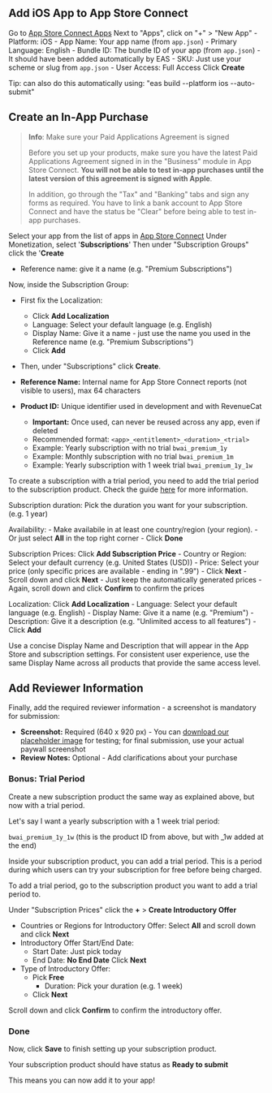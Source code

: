 ## Add iOS App to App Store Connect

Go to [App Store Connect Apps](https://appstoreconnect.apple.com/apps) 
Next to "Apps", click on "+" > "New App"
    - Platform: iOS
    - App Name: Your app name (from `app.json`)
    - Primary Language: English
    - Bundle ID: The bundle ID of your app (from `app.json`)
        - It should have been added automatically by EAS
    - SKU: Just use your scheme or slug from `app.json`
    - User Access: Full Access
    Click **Create**
    
Tip: can also do this automatically using: "eas build --platform ios --auto-submit"


## Create an In-App Purchase

> **Info**: Make sure your Paid Applications Agreement is signed
> 
> Before you set up your products, make sure you have the latest Paid Applications Agreement signed in in the "Business" module in App Store Connect. **You will not be able to test in-app purchases until the latest version of this agreement is signed with Apple**.
> 
> In addition, go through the "Tax" and "Banking" tabs and sign any forms as required. You have to link a bank account to App Store Connect and have the status be "Clear" before being able to test in-app purchases.

Select your app from the list of apps in [App Store Connect](https://appstoreconnect.apple.com/apps)
Under Monetization, select '**Subscriptions**'
Then under "Subscription Groups" click the '**Create**
- Reference name: give it a name (e.g. "Premium Subscriptions") 

Now, inside the Subscription Group:
- First fix the Localization:
    - Click **Add Localization**
    - Language: Select your default language (e.g. English)
    - Display Name: Give it a name - just use the name you used in the Reference name (e.g. "Premium Subscriptions")
    - Click **Add**

- Then, under "Subscriptions" click **Create**.

- **Reference Name:** Internal name for App Store Connect reports (not visible to users), max 64 characters
- **Product ID:** Unique identifier used in development and with RevenueCat
  - **Important:** Once used, can never be reused across any app, even if deleted
  - Recommended format: `<app>_<entitlement>_<duration>_<trial>`
  - Example: Yearly subscription with no trial
    `bwai_premium_1y`
  - Example: Monthly subscription with no trial
    `bwai_premium_1m`
  - Example: Yearly subscription with 1 week trial
    `bwai_premium_1y_1w`

To create a subscription with a trial period, you need to add the trial period to the subscription product. Check the guide [here](#bonus-trial-period) for more information.


Subscription duration: Pick the duration you want for your subscription. (e.g. 1 year)

Availability: 
    - Make availabile in at least one country/region (your region).
        - Or just select **All** in the top right corner
    - Click **Done**

Subscription Prices: Click **Add Subscription Price**
    - Country or Region: Select your default currency (e.g. United States (USD))
    - Price: Select your price (only specific prices are available - ending in ".99")
    - Click **Next**
    - Scroll down and click **Next**
        - Just keep the automatically generated prices
    - Again, scroll down and click **Confirm** to confirm the prices

Localization: Click **Add Localization**
    - Language: Select your default language (e.g. English)
    - Display Name: Give it a name (e.g. "Premium")
    - Description: Give it a description (e.g. "Unlimited access to all features")
    - Click **Add**
    
Use a concise Display Name and Description that will appear in the App Store and subscription settings. For consistent user experience, use the same Display Name across all products that provide the same access level.

## Add Reviewer Information

Finally, add the required reviewer information - a screenshot is mandatory for submission:

- **Screenshot:** Required (640 x 920 px) - You can [download our placeholder image](/images/Review_Info_640x920.png) for testing; for final submission, use your actual paywall screenshot
- **Review Notes:** Optional - Add clarifications about your purchase


### Bonus: Trial Period

Create a new subscription product the same way as explained above, but now with a trial period.

Let's say I want a yearly subscription with a 1 week trial period: 

`bwai_premium_1y_1w` (this is the product ID from above, but with _1w added at the end)

Inside your subscription product, you can add a trial period. This is a period during which users can try your subscription for free before being charged. 

To add a trial period, go to the subscription product you want to add a trial period to.

Under "Subscription Prices" click the **+** > **Create Introductory Offer**
- Countries or Regions for Introductory Offer: Select **All** and scroll down and click **Next**
- Introductory Offer Start/End Date: 
    - Start Date: Just pick today
    - End Date: **No End Date**
    Click **Next**
- Type of Introductory Offer:
    - Pick **Free**
        - Duration: Pick your duration (e.g. 1 week)
    - Click **Next**

Scroll down and click **Confirm** to confirm the introductory offer.


### Done

Now, click **Save** to finish setting up your subscription product.

Your subscription product should have status as **Ready to submit**

This means you can now add it to your app!